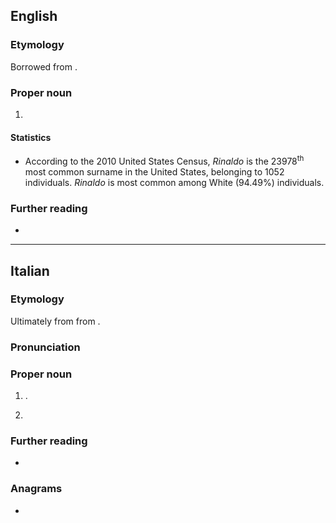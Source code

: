 ==English==
{{wp}}

===Etymology===
Borrowed from {{bor|en|it|Rinaldo}}.

===Proper noun===
{{en-proper noun|s}}

# {{surname|en|from=Italian}}

====Statistics====
* According to the 2010 United States Census, ''Rinaldo'' is the 23978<sup>th</sup> most common surname in the United States, belonging to 1052 individuals. ''Rinaldo'' is most common among White (94.49%) individuals.

===Further reading===
* {{R:en:DAFN}}

----

==Italian==
{{wp|lang=it}}

===Etymology===
Ultimately from from {{der|it|gem-pro|*Raginawaldaz}}.

===Pronunciation===
{{it-pr|Rinàldo}}

===Proper noun===
{{it-proper noun|m}}

# {{given name|it|male|from=Proto-Germanic|eq=Reynold}}.
# {{surname|it|[[patronymic]]|from=given names}}

===Further reading===
* {{R:it:MdC|rinaldo}}

===Anagrams===
* {{anagrams|it|a=adilnor|donarli|ladroni|lardino}}